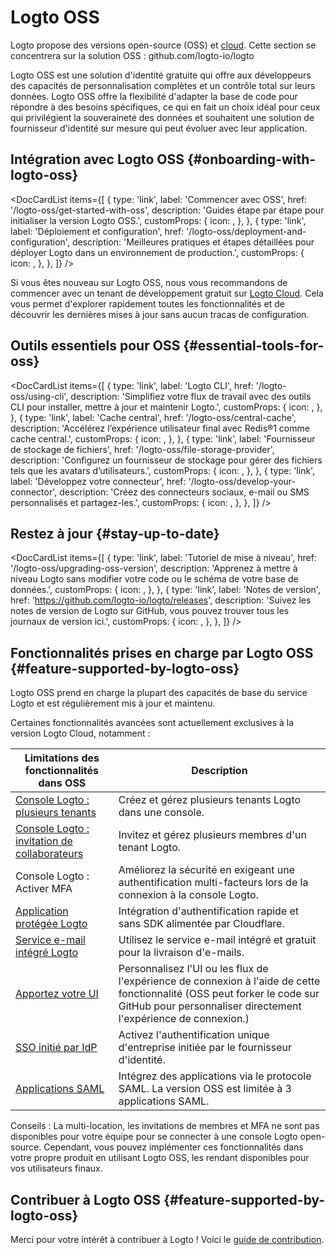 
# Logto OSS

Logto propose des versions open-source (OSS) et [cloud](/logto-cloud). Cette section se concentrera sur la solution OSS : <Url type="inline" href="https://github.com/logto-io/logto">github.com/logto-io/logto</Url>

Logto OSS est une solution d'identité gratuite qui offre aux développeurs des capacités de personnalisation complètes et un contrôle total sur leurs données. Logto OSS offre la flexibilité d'adapter la base de code pour répondre à des besoins spécifiques, ce qui en fait un choix idéal pour ceux qui privilégient la souveraineté des données et souhaitent une solution de fournisseur d'identité sur mesure qui peut évoluer avec leur application.

## Intégration avec Logto OSS \{#onboarding-with-logto-oss}

<DocCardList
  items={[
    {
      type: 'link',
      label: 'Commencer avec OSS',
      href: '/logto-oss/get-started-with-oss',
      description: 'Guides étape par étape pour initialiser la version Logto OSS.',
      customProps: {
        icon: <RocketIcon />,
      },
    },
    {
      type: 'link',
      label: 'Déploiement et configuration',
      href: '/logto-oss/deployment-and-configuration',
      description:
        'Meilleures pratiques et étapes détaillées pour déployer Logto dans un environnement de production.',
      customProps: {
        icon: <GearIcon />,
      },
    },
  ]}
/>

<Admonition type="tip" title="Besoin d'un démarrage rapide ?">

Si vous êtes nouveau sur Logto OSS, nous vous recommandons de commencer avec un tenant de développement gratuit sur [Logto Cloud](https://cloud.logto.io). Cela vous permet d'explorer rapidement toutes les fonctionnalités et de découvrir les dernières mises à jour sans aucun tracas de configuration.

</Admonition>

## Outils essentiels pour OSS \{#essential-tools-for-oss}

<DocCardList
  items={[
    {
      type: 'link',
      label: 'Logto CLI',
      href: '/logto-oss/using-cli',
      description: 'Simplifiez votre flux de travail avec des outils CLI pour installer, mettre à jour et maintenir Logto.',
      customProps: {
        icon: <CliIcon />,
      },
    },
    {
      type: 'link',
      label: 'Cache central',
      href: '/logto-oss/central-cache',
      description: 'Accélérez l’expérience utilisateur final avec Redis®1 comme cache central.',
      customProps: {
        icon: <CentralCacheIcon />,
      },
    },
    {
      type: 'link',
      label: 'Fournisseur de stockage de fichiers',
      href: '/logto-oss/file-storage-provider',
      description: 'Configurez un fournisseur de stockage pour gérer des fichiers tels que les avatars d’utilisateurs.',
      customProps: {
        icon: <FileStorageIcon />,
      },
    },
    {
      type: 'link',
      label: 'Développez votre connecteur',
      href: '/logto-oss/develop-your-connector',
      description: 'Créez des connecteurs sociaux, e-mail ou SMS personnalisés et partagez-les.',
      customProps: {
        icon: <ConnectorsIcon />,
      },
    },
  ]}
/>
## Restez à jour \{#stay-up-to-date}

<DocCardList
  items={[
    {
      type: 'link',
      label: 'Tutoriel de mise à niveau',
      href: '/logto-oss/upgrading-oss-version',
      description:
        'Apprenez à mettre à niveau Logto sans modifier votre code ou le schéma de votre base de données.',
      customProps: {
        icon: <UpdateIcon />,
      },
    },
    {
      type: 'link',
      label: 'Notes de version',
      href: 'https://github.com/logto-io/logto/releases',
      description:
        'Suivez les notes de version de Logto sur GitHub, vous pouvez trouver tous les journaux de version ici.',
      customProps: {
        icon: <DocumentIcon />,
      },
    },
  ]}
/>

## Fonctionnalités prises en charge par Logto OSS \{#feature-supported-by-logto-oss}

Logto OSS prend en charge la plupart des capacités de base du service Logto et est régulièrement mis à jour et maintenu.

Certaines fonctionnalités avancées sont actuellement exclusives à la version Logto Cloud, notamment :

| Limitations des fonctionnalités dans OSS                                              | Description                                                                                                                                                                                 |
| ------------------------------------------------------------------------------------- | ------------------------------------------------------------------------------------------------------------------------------------------------------------------------------------------- |
| [Console Logto : plusieurs tenants](/logto-cloud/tenant-settings)                     | Créez et gérez plusieurs tenants Logto dans une console.                                                                                                                                    |
| [Console Logto : invitation de collaborateurs](/logto-cloud/tenant-member-management) | Invitez et gérez plusieurs membres d'un tenant Logto.                                                                                                                                       |
| Console Logto : Activer MFA                                                           | Améliorez la sécurité en exigeant une authentification multi-facteurs lors de la connexion à la console Logto.                                                                              |
| [Application protégée Logto](/integrate-logto/protected-app)                          | Intégration d'authentification rapide et sans SDK alimentée par Cloudflare.                                                                                                                 |
| [Service e-mail intégré Logto](/connectors/email-connectors/built-in-email-service)   | Utilisez le service e-mail intégré et gratuit pour la livraison d'e-mails.                                                                                                                  |
| [Apportez votre UI](/customization/bring-your-ui)                                     | Personnalisez l'UI ou les flux de l'expérience de connexion à l'aide de cette fonctionnalité (OSS peut forker le code sur GitHub pour personnaliser directement l'expérience de connexion.) |
| [SSO initié par IdP](/end-user-flows/enterprise-sso/idp-initiated-sso)                | Activez l'authentification unique d'entreprise initiée par le fournisseur d'identité.                                                                                                       |
| [Applications SAML](/integrate-logto/saml-app)                                        | Intégrez des applications via le protocole SAML. La version OSS est limitée à 3 applications SAML.                                                                                          |

Conseils : La multi-location, les invitations de membres et MFA ne sont pas disponibles pour votre équipe pour se connecter à une console Logto open-source. Cependant, vous pouvez implémenter ces fonctionnalités dans votre propre produit en utilisant Logto OSS, les rendant disponibles pour vos utilisateurs finaux.

## Contribuer à Logto OSS \{#feature-supported-by-logto-oss}

Merci pour votre intérêt à contribuer à Logto ! Voici le [guide de contribution](/logto-oss/contribution).
